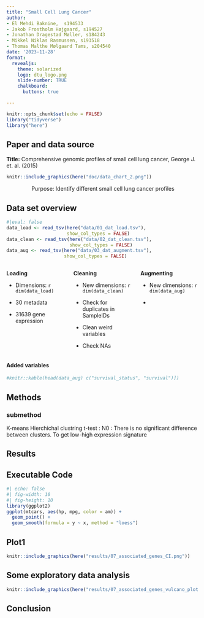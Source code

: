 ```yaml
---
title: "Small Cell Lung Cancer"
author:
- El Mehdi Baknine,  s194533
- Jakob Frostholm Højgaard, s194527
- Jonathan Dragestad Møller, s184243
- Mikkel Niklas Rasmussen, s193518
- Thomas Malthe Mølgaard Tams, s204540
date: '2023-11-28'
format:
  revealjs:
    theme: solarized
    logo: dtu_logo.png
    slide-number: TRUE
    chalkboard:
      buttons: true

---
```



```r
knitr::opts_chunk$set(echo = FALSE)
library("tidyverse")
library("here")
```

## Paper and data source {.smaller}
**Title:** Comprehensive genomic profiles of small cell lung cancer, George J. et. al. (2015)  



::: {.fragment .strike}
```r
knitr::include_graphics(here("doc/data_chart_2.png"))
```
:::

::: {style="text-align: center; margin-top: 1em"}
Purpose: Identify different small cell lung cancer profiles
:::

## Data set overview {.smaller}
```r
#|eval: false
data_load <- read_tsv(here("data/01_dat_load.tsv"),
                      show_col_types = FALSE)
data_clean <- read_tsv(here("data/02_dat_clean.tsv"),
                       show_col_types = FALSE)
data_aug <- read_tsv(here("data/03_dat_augment.tsv"),
                     show_col_types = FALSE)
```


:::: {.columns}

::: {.column width="30%"}
::: {.fragment .fade-in}
**Loading**  

- Dimensions: `r dim(data_load)` 

- 30 metadata

- 31639 gene expression
:::

:::

::: {.column width="30%"}
::: {.fragment .fade-in}
**Cleaning**  

- New dimensions: `r dim(data_clean)`

- Check for duplicates in SampleIDs

- Clean weird variables

- Check NAs 
:::
:::

::: {.column width="30%"}
::: {.fragment .fade-in}
**Augmenting**  

- New dimensions: `r dim(data_aug)`

- 

:::
:::

::::

#### Added variables

```r
#knitr::kable(head(data_aug) c("survival_status", "survival")])
```


## Methods
### submethod
K-means 
Hierchichal clustring 
t-test : N0 : There is no significant difference between clusters.
To get low-high expression signature


## Results
## Executable Code

```r
#| echo: false
#| fig-width: 10
#| fig-height: 10
library(ggplot2)
ggplot(mtcars, aes(hp, mpg, color = am)) +
  geom_point() +
  geom_smooth(formula = y ~ x, method = "loess")
```


## Plot1 {chalkboard-buttons="true"}
```r
knitr::include_graphics(here("results/07_associated_genes_CI.png"))
```

## Some exploratory data analysis
```r
knitr::include_graphics(here("results/07_associated_genes_vulcano_plot.png"))
```




## Conclusion {.smaller}
